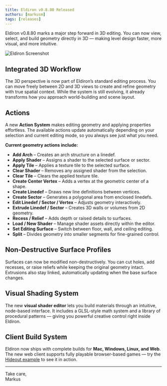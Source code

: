```yaml
---
title: Eldiron v0.8.80 Released
authors: [markusm]
tags: [releases]
---
```


Eldiron v0.8.80 marks a major step forward in 3D editing. You can now view, select, and build geometry directly in 3D — making level design faster, more visual, and more intuitive.

![Eldiron Screenshot](/img/Eldironv0.8.80_3D.png)

## Integrated 3D Workflow

The 3D perspective is now part of Eldiron’s standard editing process. You can move freely between 2D and 3D views to create and refine geometry with true spatial context. While the system is still evolving, it already transforms how you approach world-building and scene layout.

## Actions

A new **Action System** makes editing geometry and applying properties effortless. The available actions update automatically depending on your selection and current editing mode, so you always see just what you need.

**Current geometry actions include:**

- **Add Arch** – Creates an arch structure on a linedef.  
- **Apply Shader** – Assigns a shader to the selected surface or sector.  
- **Apply Tile** – Applies a texture tile to the selected surface.  
- **Clear Shader** – Removes any assigned shader from the selection.  
- **Clear Tile** – Clears the applied texture tile.  
- **Create Center Vertex** – Adds a vertex at the geometric center of a shape.  
- **Create Linedef** – Draws new line definitions between vertices.  
- **Create Sector** – Generates a polygonal area from enclosed linedefs.  
- **Edit Linedef / Sector / Vertex** – Adjusts geometry interactively.  
- **Extrude Linedef / Sector** – Creates 3D walls or volumes from 2D geometry.  
- **Recess / Relief** – Adds depth or raised details to surfaces.  
- **Load / New Shader** – Manage shader assets directly within the editor.  
- **Set Editing Surface** – Switch between floor, wall, and ceiling editing.  
- **Split** – Divides geometry into smaller segments for fine-grained control.

## Non-Destructive Surface Profiles

Surfaces can now be modified non-destructively. You can cut holes, add recesses, or raise reliefs while keeping the original geometry intact. Extrusions also stay linked, automatically updating when the base surface changes.

## Visual Shading System

The new **visual shader editor** lets you build materials through an intuitive, node-based interface. It includes a GLSL-style math system and a library of procedural patterns — giving you powerful creative control right inside Eldiron.

## Client Build System

Eldiron now ships with complete builds for **Mac, Windows, Linux, and Web**. The new web client supports fully playable browser-based games — try the [Hideout example](https://hideout.eldiron.com) to see it in action.

---

Take care,  
Markus
